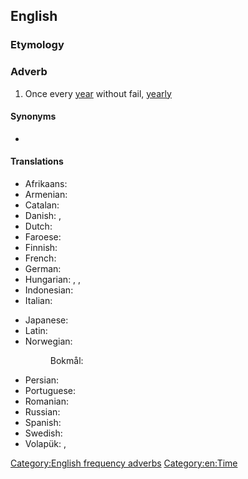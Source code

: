 ==English==

===Etymology===
{{suffix|annual|ly|lang=en}}

===Adverb===
{{en-adv|-}}

# Once every [[year]] without fail, [[yearly]]

====Synonyms====
* {{l|en|perennially}}

====Translations====
{{trans-top|once every year}}
* Afrikaans: {{t+|af|jaarliks}}
* Armenian: {{t+|hy|տարեկան}}
* Catalan: {{t+|ca|anualment}}
* Danish: {{t+|da|årlig}}, {{t|da|årligt}}
* Dutch: {{t+|nl|jaarlijks}}
* Faroese: {{t|fo|árliga}}
* Finnish: {{t+|fi|vuosittain}}
* French: {{t+|fr|annuellement}}
* German: {{t+|de|jährlich}}
* Hungarian: {{t|hu|évenként}}, {{t+|hu|évente}}, {{t|hu|minden évben}}
* Indonesian: {{t+|id|tahun|alt=tahunan}}
* Italian: {{t+|it|annualmente}}
{{trans-mid}}
* Japanese: {{t+|ja|毎年|tr=maitoshi}}
* Latin: {{t|la|anniversarie}}
* Norwegian:
*: Bokmål: {{t+|nb|årlig}}
* Persian: {{t+|fa|سالانه|sc=fa-Arab}}
* Portuguese: {{t|pt|anualmente}}
* Romanian: {{t|ro|în mod anual}}
* Russian: {{t+|ru|ежего́дно}}
* Spanish: {{t+|es|anualmente}}
* Swedish: {{t+|sv|årligen}}
* Volapük: {{t+|vo|alyelo}}, {{t|vo|alyeliko}}
{{trans-bottom}}

[[Category:English frequency adverbs]]
[[Category:en:Time]]